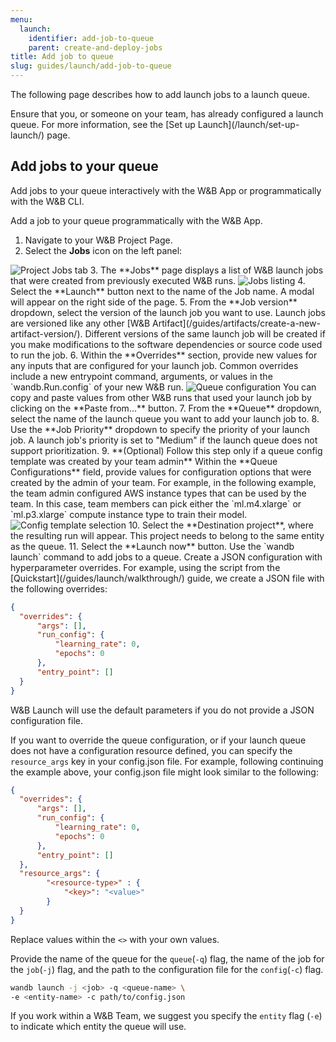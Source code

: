 ```yaml
---
menu:
  launch:
    identifier: add-job-to-queue
    parent: create-and-deploy-jobs
title: Add job to queue
slug: guides/launch/add-job-to-queue
---
```

The following page describes how to add launch jobs to a launch queue.

<Note>
Ensure that you, or someone on your team, has already configured a launch queue. For more information, see the [Set up Launch](/launch/set-up-launch/) page.
</Note>

## Add jobs to your queue

Add jobs to your queue interactively with the W&B App or programmatically with the W&B CLI.

<Tabs>
<Tab title="Tab">
Add a job to your queue programmatically with the W&B App.

1. Navigate to your W&B Project Page.
2. Select the **Jobs** icon on the left panel:
  <Frame>
    <img src="/images/launch/project_jobs_tab_gs.png" alt="Project Jobs tab"  />
</Frame>
3. The **Jobs** page displays a list of W&B launch jobs that were created from previously executed W&B runs. 
  <Frame>
    <img src="/images/launch/view_jobs.png" alt="Jobs listing"  />
</Frame>
4. Select the **Launch** button next to the name of the Job name. A modal will appear on the right side of the page.
5. From the **Job version** dropdown, select the version of the launch job you want to use. Launch jobs are versioned like any other [W&B Artifact](/guides/artifacts/create-a-new-artifact-version/). Different versions of the same launch job will be created if you make modifications to the software dependencies or source code used to run the job.
6. Within the **Overrides** section, provide new values for any inputs that are configured for your launch job. Common overrides include a new entrypoint command, arguments, or values in the `wandb.Run.config` of your new W&B run.  
  <Frame>
    <img src="/images/launch/create_starter_queue_gs.png" alt="Queue configuration"  />
</Frame>
  You can copy and paste values from other W&B runs that used your launch job by clicking on the **Paste from...** button.
7. From the **Queue** dropdown, select the name of the launch queue you want to add your launch job to. 
8. Use the **Job Priority** dropdown to specify the priority of your launch job. A launch job's priority is set to "Medium" if the launch queue does not support prioritization.
9. **(Optional) Follow this step only if a queue config template was created by your team admin**  
Within the **Queue Configurations** field, provide values for configuration options that were created by the admin of your team.  
For example, in the following example, the team admin configured AWS instance types that can be used by the team. In this case, team members can pick either the `ml.m4.xlarge` or `ml.p3.xlarge` compute instance type to train their model.
<Frame>
    <img src="/images/launch/team_member_use_config_template.png" alt="Config template selection"  />
</Frame>
10. Select the **Destination project**, where the resulting run will appear. This project needs to belong to the same entity as the queue.
11. Select the **Launch now** button.
</Tab>
<Tab title="Tab">
Use the `wandb launch` command to add jobs to a queue. Create a JSON configuration with hyperparameter overrides. For example, using the script from the [Quickstart](/guides/launch/walkthrough/) guide, we create a JSON file with the following overrides:

```json title="config.json"
{
  "overrides": {
      "args": [],
      "run_config": {
          "learning_rate": 0,
          "epochs": 0
      },   
      "entry_point": []
  }
}
```

<Note>
W&B Launch will use the default parameters if you do not provide a JSON configuration file.
</Note>

If you want to override the queue configuration, or if your launch queue does not have a configuration resource defined, you can specify the `resource_args` key in your config.json file. For example, following continuing the example above, your config.json file might look similar to the following:

```json title="config.json"
{
  "overrides": {
      "args": [],
      "run_config": {
          "learning_rate": 0,
          "epochs": 0
      },
      "entry_point": []
  },
  "resource_args": {
        "<resource-type>" : {
            "<key>": "<value>"
        }
  }
}
```

Replace values within the `<>` with your own values.

Provide the name of the queue for the `queue`(`-q`) flag, the name of the job for the `job`(`-j`) flag, and the path to the configuration file for the `config`(`-c`) flag.

```bash
wandb launch -j <job> -q <queue-name> \ 
-e <entity-name> -c path/to/config.json
```
If you work within a W&B Team, we suggest you specify the `entity` flag (`-e`) to indicate which entity the queue will use.
</Tab>
</Tabs>